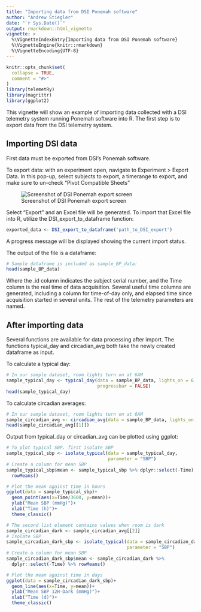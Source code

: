 ```yaml
---
title: "Importing data from DSI Ponemah software"
author: "Andrew Stiegler"
date: "`r Sys.Date()`"
output: rmarkdown::html_vignette
vignette: >
  %\VignetteIndexEntry{Importing data from DSI Ponemah software}
  %\VignetteEngine{knitr::rmarkdown}
  %\VignetteEncoding{UTF-8}
---
```


```r
knitr::opts_chunk$set(
  collapse = TRUE,
  comment = "#>"
)
library(telemetRy)
library(magrittr)
library(ggplot2)
```

This vignette will show an example of importing data collected with a DSI 
telemetry system running Ponemah software into R. The first step is to export 
data from the DSI telemetry system.


## Importing DSI data
First data must be exported from DSI's Ponemah software. 

To export data: with an experiment open, navigate to Experiment > Export Data. 
In this pop-up, select subjects to export, a timerange to export, and make sure 
to un-check "Pivot Compatible Sheets"

![Screenshot of DSI Ponemah export screen](ponemah_export_pivot.png)


Select "Export" and an Excel file will be generated. To import that Excel file 
into R, utilize the DSI_export_to_dataframe function:
```r
exported_data <- DSI_export_to_dataframe('path_to_DSI_export')
```
A progress message will be displayed showing the current import status.

The output of the file is a dataframe:
```r
# Sample dataframe is included as sample_BP_data:
head(sample_BP_data)
```
Where the .id column indicates the subject serial number, and the Time column 
is the real time of data acquisition. Several useful time columns are generated, 
including a column for time-of-day only, and elapsed time since acquisition 
started in several units. The rest of the telemetry parameters are named.

## After importing data
Several functions are available for data processing after import. The functions 
typical_day and circadian_avg both take the newly created dataframe as input.

To calculate a typical day:
```r
# In our sample dataset, room lights turn on at 6AM
sample_typical_day <- typical_day(data = sample_BP_data, lights_on = 6, 
                                  progressbar = FALSE)
head(sample_typical_day)
```

To calculate circadian averages:
```r
# In our sample dataset, room lights turn on at 6AM
sample_circadian_avg <- circadian_avg(data = sample_BP_data, lights_on = 6)
head(sample_circadian_avg[[1]])
```

Output from typical_day or circadian_avg can be plotted using ggplot:
```r
# To plot typical SBP. first isolate SBP
sample_typical_sbp <- isolate_typical(data = sample_typical_day, 
                                      parameter = "SBP")
# Create a column for mean SBP
sample_typical_sbp$mean <- sample_typical_sbp %>% dplyr::select(-Time) %>% 
  rowMeans()

# Plot the mean against time in hours
ggplot(data = sample_typical_sbp)+
  geom_point(aes(x=Time/3600, y=mean))+
  ylab("Mean SBP (mmHg)")+
  xlab("Time (h)")+
  theme_classic()

# The second list element contains values when room is dark
sample_circadian_dark <- sample_circadian_avg[[2]]
# Isolate SBP
sample_circadian_dark_sbp <- isolate_typical(data = sample_circadian_dark, 
                                             parameter = "SBP")
# Create a column for mean SBP
sample_circadian_dark_sbp$mean <- sample_circadian_dark %>% 
  dplyr::select(-Time) %>% rowMeans()

# Plot the mean against time in days
ggplot(data = sample_circadian_dark_sbp)+
  geom_line(aes(x=Time, y=mean))+
  ylab("Mean SBP 12H-Dark (mmHg)")+
  xlab("Time (d)")+
  theme_classic()

```
